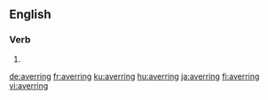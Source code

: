 ==English==

===Verb===
{{head|en|present participle}}

# {{present participle of|aver|lang=en|nocat=1}}

[[de:averring]]
[[fr:averring]]
[[ku:averring]]
[[hu:averring]]
[[ja:averring]]
[[fi:averring]]
[[vi:averring]]